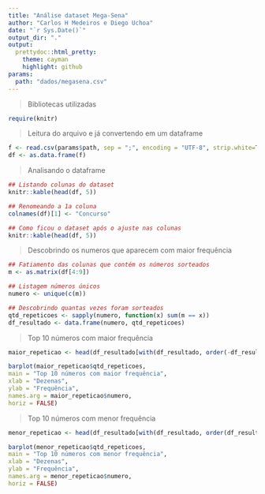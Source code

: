 ```yaml
---
title: "Análise dataset Mega-Sena"
author: "Carlos H Medeiros e Diego Uchoa"
date: "`r Sys.Date()`"
output_dir: "."
output:
  prettydoc::html_pretty:
    theme: cayman
    highlight: github
params:
  path: "dados/megasena.csv"
---
```


> Bibliotecas utilizadas

```r
require(knitr)
```

> Leitura do arquivo e já convertendo em um dataframe

```r
f <- read.csv(params$path, sep = ";", encoding = "UTF-8", strip.white=TRUE)
df <- as.data.frame(f)
```

> Analisando o dataframe

```r

## Listando colunas do dataset
knitr::kable(head(df, 5))

## Renomeando a 1a coluna
colnames(df)[1] <- "Concurso"

## Como ficou o dataset após o ajuste nas colunas
knitr::kable(head(df, 5))
```

> Descobrindo os numeros que aparecem com maior frequência

```r
## Fatiamento das colunas que contém os números sorteados
m <- as.matrix(df[4:9])

## Listagem números únicos
numero <- unique(c(m))

## Descobrindo quantas vezes foram sorteados
qtd_repeticoes <- sapply(numero, function(x) sum(m == x))
df_resultado <- data.frame(numero, qtd_repeticoes)
```

> Top 10 números com maior frequência

```r
maior_repeticao <- head(df_resultado[with(df_resultado, order(-df_resultado$qtd_repeticoes)), ], 10)

barplot(maior_repeticao$qtd_repeticoes,
main = "Top 10 números com maior frequência",
xlab = "Dezenas",
ylab = "Frequência",
names.arg = maior_repeticao$numero,
horiz = FALSE)
```

> Top 10 números com menor frequência

```r
menor_repeticao <- head(df_resultado[with(df_resultado, order(df_resultado$qtd_repeticoes)), ], 10)

barplot(menor_repeticao$qtd_repeticoes,
main = "Top 10 números com menor frequência",
xlab = "Dezenas",
ylab = "Frequência",
names.arg = menor_repeticao$numero,
horiz = FALSE)
```
